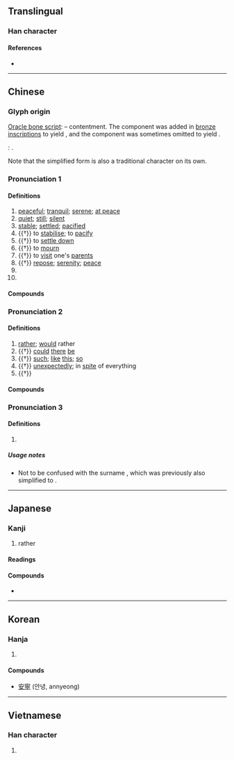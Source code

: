 {{also|宁|寜}}
{{character info}}
{{character info|0xF95F}}
{{character info|0xF9AA}}
{{character info|0x2F86F}}
==Translingual==

===Han character===
{{Han char|rn=40|rad=宀|as=11|sn=14|four=30201|canj=JPBN|ids=⿱寍丁}}

====References====
* {{Han ref|kx=0291.080|dkj=07296|dj=0577.020|hdz=20949.050|uh=5BE7|ud=23527|bh=B9E7|bd=47591}}

----

==Chinese==
{{zh-forms|s=宁|alt=寍,㝕,𡩋}}

===Glyph origin===
{{Han etym}}
[[oracle bone script|Oracle bone script]]: {{Han compound|宀|皿|丂|ls=ic|t1=house|t2=food or wine vessel|t3=table (?)}} – contentment. The {{zh-l|*心|heart}} component was added in [[金文|bronze inscriptions]] to yield {{lang|zh|寧}}, and the {{lang|zh|丂}} component was sometimes omitted to yield {{zh-l|*寍}}.

''{{w|Shuowen}}'': {{Han compound|寍|丂|ls=psc|c1=p|c2=s|t2=speech (?)}}.

Note that the simplified form {{zh-l|宁}} is also a traditional character on its own.

===Pronunciation 1===
{{zh-pron
|m=níng
|m-s=
|c=ning4
|c-t=
|g=
|h=pfs=nèn;gd=nên2
|j=
|mb=nǎing
|md=nìng
|mn=lêng
|mn-t=lêng5
|w=3nyin
|x=
|mc=y
|oc=y
|cat=a,v,n,pn
}}

====Definitions====
{{zh-hanzi}}

# [[peaceful]]; [[tranquil]]; [[serene]]; [[at peace]]
# [[quiet]]; [[still]]; [[silent]]
# [[stable]]; [[settled]]; [[pacified]]
# {{†}} to [[stabilise]]; to [[pacify]]
# {{†}} to [[settle down]]
# {{†}} to [[mourn]]
# {{†}} {{lb|zh|especially of married women}} to [[visit]] one's [[parent]]s
# {{†}} [[repose]]; [[serenity]]; [[peace]]
# {{zh-alt-name|江寧|old name for [[Nanjing]]}}
# {{zh-alt-name|寧夏|[[Ningxia]]}}

====Compounds====
{{zh-der|fold=1|寧波|寧夏|遼寧|建寧|安寧|江寧|不寧|東寧王國|寧靜|寧謐|寧日|寧帖|寧息|奎寧|不遑寧處|崇寧|保寧|寧貼|心神不寧|丁寧|列寧主義|安寧照顧|不寧不耐|寧綢|北寧鐵路|康寧|底寧|平寧|單寧|寧漢分裂|寧心|寧靖|寧神|寧奈|不寧奈|列寧格勒|奉寧|坤寧宮|坐臥不寧|唐寧街|寧家|克寧|太寧|息事寧人|寧瑪派|單寧酸|歸寧|白朗寧|海寧|瞑目寧心|福壽康寧|睡臥不寧|攖寧|海寧觀潮|雞犬不寧|綏寧|荒寧|管寧割席|西寧毛|咸寧|西寧|洛寧|金寧|普寧|萬寧|永無寧日|伊寧|遂寧|寧德|南寧|濟寧|寧遠}}

===Pronunciation 2===
{{zh-pron
|m=寧
|c=ning4,ning6
|h=pfs=nèn
|md=nìng
|mn=ml:lēng/tw:lêng
|w=
|dial=n
|cat=adv
}}

====Definitions====
{{zh-hanzi}}

# [[rather]]; [[would]] rather
# {{†}} [[could]] [[there]] [[be]]
# {{†}} [[such]]; [[like]] [[this]]; [[so]]
# {{†}} [[unexpectedly]]; in [[spite]] of everything
# {{†}} {{n-g|modal particle}}

====Compounds====
{{zh-der|fold=1|寧死不辱|寧許|寧願|寧馨兒|寧缺毋濫|寧個|寧缺勿濫|寧當玉碎|寧死不屈|寧可|寧馨|寧死不從|寧折不彎|無寧|盜泉寧渴|禮奢寧儉|禮存寧儉|毋寧|胡寧|不自由毋寧死|寧為太平犬，不做亂世人|寧教我負天下人，休教天下人負我|寧肯|寧為雞口，毋為牛後|寧為玉碎，不為瓦全}}

===Pronunciation 3===
{{zh-pron
|m=Níng,Nìng,1nb=standard in Mainland,2nb=standard in Taiwan,2nc=variant in Mainland
|c=ning4,ning6
|dial=n
|cat=pn
}}

====Definitions====
{{zh-hanzi}}

# {{surname|zh}}

=====Usage notes=====
* Not to be confused with the surname {{zh-l|甯|Nìng}}, which was previously also simplified to {{zh-l|*宁}}.

----

==Japanese==

===Kanji===
{{ja-kanji|grade=c|rs=宀11}}

# rather

====Readings====
{{ja-readings
|goon=にょう
|kanon=ねい
|kun=やす-い, むし-ろ, なん-ぞ
|nanori=あき, やす, やすし, よし}}

====Compounds====
* {{ja-r|安寧|あんねい}}

----

==Korean==

===Hanja===
{{ko-hanja/new|편안하다|편안할|녕||영}}

# {{rfdef|ko|sort=宀11}}

====Compounds====
* [[安寧]] (안녕, annyeong)

----

==Vietnamese==

===Han character===
{{vi-hantu|[[ninh]]|rs=宀11}}

# {{rfdef|vi|sort=宀11}}